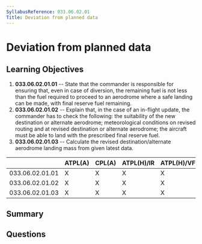 ```yaml
---
SyllabusReference: 033.06.02.01
Title: Deviation from planned data
---
```


# Deviation from planned data

## Learning Objectives

1. **033.06.02.01.01** -- State that the commander is responsible for ensuring
   that, even in case of diversion, the remaining fuel is not less than the fuel
   required to proceed to an aerodrome where a safe landing can be made, with
   final reserve fuel remaining.
2. **033.06.02.01.02** -- Explain that, in the case of an in-flight update, the
   commander has to check the following: the suitability of the new destination
   or alternate aerodrome; meteorological conditions on revised routing and at
   revised destination or alternate aerodrome; the aircraft must be able to land
   with the prescribed final reserve fuel.
3. **033.06.02.01.03** -- Calculate the revised destination/alternate aerodrome
   landing mass from given latest data.

|                 | ATPL(A) | CPL(A) | ATPL(H)/IR | ATPL(H)/VFR | CPL(H) | IR  | CBIR(A) |
| --------------- | ------- | ------ | ---------- | ----------- | ------ | --- | ------- |
| 033.06.02.01.01 | X       | X      | X          | X           | X      |     |         |
| 033.06.02.01.02 | X       | X      | X          | X           | X      |     |         |
| 033.06.02.01.03 | X       | X      | X          | X           | X      |     |         |

## Summary

## Questions
